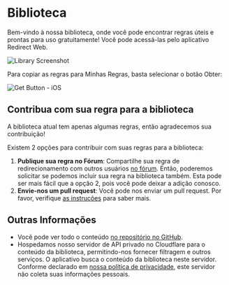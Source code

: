# Biblioteca

Bem-vindo à nossa biblioteca, onde você pode encontrar regras úteis e prontas para uso gratuitamente! Você pode acessá-las pelo aplicativo Redirect Web.

![Library Screenshot](/img/library-screenshot.webp)

Para copiar as regras para Minhas Regras, basta selecionar o botão Obter:

![Get Button - iOS](/img/library-get-button-ios.gif)

## Contribua com sua regra para a biblioteca

A biblioteca atual tem apenas algumas regras, então agradecemos sua contribuição!

Existem 2 opções para contribuir com suas regras para a biblioteca:

1. **Publique sua regra no Fórum**: Compartilhe sua regra de redirecionamento com outros usuários [no fórum](https://github.com/mshibanami/redirect-web/discussions/categories/redirect-rules). Então, poderemos solicitar se podemos incluir sua regra na biblioteca também. Esta pode ser mais fácil que a opção 2, pois você pode deixar a adição conosco.
2. **Envie-nos um pull request**: Você pode nos enviar um pull request. Por favor, verifique [as instruções](https://github.com/mshibanami/redirect-web/tree/main/library) para saber mais.

## Outras Informações

- Você pode ver todo o conteúdo [no repositório no GitHub](https://github.com/mshibanami/redirect-web/tree/main/library).
- Hospedamos nosso servidor de API privado no Cloudflare para o conteúdo da biblioteca, permitindo-nos fornecer filtragem e outros serviços. O aplicativo busca o conteúdo da biblioteca neste servidor. Conforme declarado em [nossa política de privacidade](/privacy-policy), este servidor não coleta suas informações pessoais.
